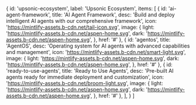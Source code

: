   {
    id: 'upsonic-ecosystem',
    label: 'Upsonic Ecosystem',
    items: [
      {
        id: 'ai-agent-framework',
        title: 'AI Agent Framework',
        desc: 'Build and deploy intelligent AI agents with our comprehensive framework',
        icon: 'https://mintlify-assets.b-cdn.net/tail-icon.svg',
        image: {
          light: 'https://mintlify-assets.b-cdn.net/aspen-home.svg',
          dark: 'https://mintlify-assets.b-cdn.net/aspen-home.svg',
        },
        href: '#'
      },
      {
        id: 'agentos',
        title: 'AgentOS',
        desc: 'Operating system for AI agents with advanced capabilities and management',
        icon: 'https://mintlify-assets.b-cdn.net/smart-light.svg',
        image: {
          light: 'https://mintlify-assets.b-cdn.net/aspen-home.svg',
          dark: 'https://mintlify-assets.b-cdn.net/aspen-home.svg',
        },
        href: '#'
      },
      {
        id: 'ready-to-use-agents',
        title: 'Ready to Use Agents',
        desc: 'Pre-built AI agents ready for immediate deployment and customization',
        icon: 'https://mintlify-assets.b-cdn.net/broom-light.svg',
        image: {
          light: 'https://mintlify-assets.b-cdn.net/aspen-home.svg',
          dark: 'https://mintlify-assets.b-cdn.net/aspen-home.svg',
        },
        href: '#'
      },
    ],
  }
]